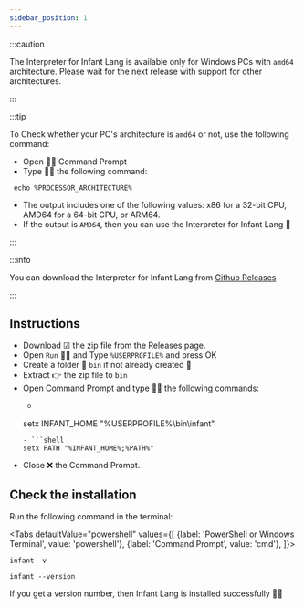 ```yaml
---
sidebar_position: 1
---
```



:::caution

The Interpreter for Infant Lang is available only for Windows PCs with `amd64` architecture. Please wait for the next release with support for other architectures.

:::

:::tip

To Check whether your PC's architecture is `amd64` or not, use the following command:
- Open 🧚‍♂️ Command Prompt
- Type 👩‍💻 the following command:
```shell
 echo %PROCESSOR_ARCHITECTURE%
```
- The output includes one of the following values: x86 for a 32-bit CPU, AMD64 for a 64-bit CPU, or ARM64.
- If the output is `AMD64`, then you can use the Interpreter for Infant Lang 🥳

:::

:::info

You can download the Interpreter for Infant Lang from [Github Releases](https://github.com/infant-lang/interpreter/releases)

:::

## Instructions

- Download ☑ the zip file from the Releases page.
- Open `Run` 🏃‍♀️ and Type `%USERPROFILE%` and press OK
- Create a folder 📂 `bin` if not already created 👶
- Extract 👉 the zip file to `bin`
- Open Command Prompt and type 👩‍💻 the following commands:
    - ```shell
    setx INFANT_HOME "%USERPROFILE%\bin\infant"
    ```
    - ```shell
    setx PATH "%INFANT_HOME%;%PATH%"
    ```
- Close ❌ the Command Prompt.

## Check the installation

Run the following command in the terminal:

<Tabs
    defaultValue="powershell"
    values={[
        {label: 'PowerShell or Windows Terminal', value: 'powershell'},
        {label: 'Command Prompt', value: 'cmd'},
    ]}>
<TabItem value="powershell">

    infant -v

</TabItem>
<TabItem value="cmd">

    infant --version

</TabItem>
</Tabs>

If you get a version number, then Infant Lang is installed successfully 🎉🥳

